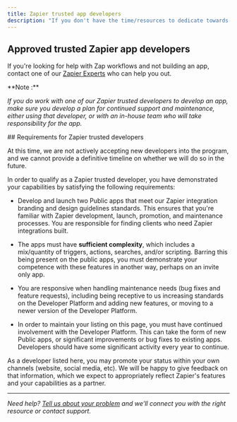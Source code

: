 ```yaml
---
title: Zapier trusted app developers
description: "If you don't have the time/resources to dedicate towards building and launching your own integration, there are Zapier trusted developers who may be able to assist you. These are individuals/groups who have demonstrated their capabilities by satisfying our requirements for building apps on our Developer Platform, and we recommend as a substitute for building your integration in-house."
---
```


## Approved trusted Zapier app developers

<CardGroup cols={3}>
  <Card
    title="Left Hook Digital"
    icon="bolt"
    href="http://lefthookdigital.com/zapier-integration-developer-partner/"
    horizontal
  />
  <Card
    title="DataAutomation"
    icon="database"
    href="https://dataautomation.com/zapier-developer/"
    horizontal
  />
  <Card
    title="GetUWired"
    icon="plug"
    href="https://www.getuwired.com/zapier-partner-page/"
    horizontal
  />
  <Card
    title="Mercology"
    icon="chart-network"
    href="https://integration.mercology.net/"
    horizontal
  />
  <Card
    title="Connex Digital"
    icon="link"
    href="https://connex.digital/zapier-bpa/"
    horizontal
  />
</CardGroup>


If you're looking for help with Zap workflows and not building an app, contact one of our [Zapier Experts](https://zapier.com/experts/) who can help you out.

<Info>
**Note :**

_If you do work with one of our Zapier trusted developers to develop an app, make sure you develop a plan for continued support and maintenance, either using that developer, or with an in-house team who will take responsibility for the app._

</Info>
## Requirements for Zapier trusted developers

At this time, we are not actively accepting new developers into the program, and we cannot provide a definitive timeline on whether we will do so in the future.

In order to qualify as a Zapier trusted developer, you have demonstrated your capabilities by satisfying the following requirements:

*   Develop and launch two Public apps that meet our Zapier integration branding and design guidelines  standards. This ensures that you're familiar with Zapier development, launch, promotion, and maintenance processes. You are responsible for finding clients who need Zapier integrations built.

*   The apps must have **sufficient complexity**, which includes a mix/quantity of triggers, actions, searches, and/or scripting. Barring this being present on the public apps, you must demonstrate your competence with these features in another way, perhaps on an invite only app.

*   You are responsive when handling maintenance needs (bug fixes and feature requests), including being receptive to us increasing standards on the Developer Platform and adding new features, or moving to a newer version of the Developer Platform.

*   In order to maintain your listing on this page, you must have continued involvement with the Developer Platform. This can take the form of new Public apps, or significant improvements or bug fixes to existing apps. Developers should have some significant activity every year to continue.


As a developer listed here, you may promote your status within your own channels (website, social media, etc). We will be happy to give feedback on that information, which we expect to appropriately reflect Zapier's features and your capabilities as a partner.

- - -

_Need help? [Tell us about your problem](https://developer.zapier.com/contact) and we'll connect you with the right resource or contact support._
